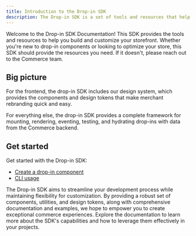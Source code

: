 ```yaml
---
title: Introduction to the Drop-in SDK
description: The Drop-in SDK is a set of tools and resources that help you build and customize your storefront.
---
```


Welcome to the Drop-in SDK Documentation! This SDK provides the tools and resources to help you build and customize your storefront. Whether you're new to drop-in components or looking to optimize your store, this SDK should provide the resources you need. If it doesn't, please reach out to the Commerce team.

## Big picture

For the frontend, the drop-in SDK includes our design system, which provides the components and design tokens that make merchant rebranding quick and easy.

For everything else, the drop-in SDK provides a complete framework for mounting, rendering, eventing, testing, and hydrating drop-ins with data from the Commerce backend.

## Get started

Get started with the Drop-in SDK:

- [Create a drop-in component](/sdk/get-started/create-a-dropin/)
- [CLI usage](/sdk/get-started/cli/)

The Drop-in SDK aims to streamline your development process while maintaining flexibility for customization. By providing a robust set of components, utilities, and design tokens, along with comprehensive documentation and examples, we hope to empower you to create exceptional commerce experiences. Explore the documentation to learn more about the SDK's capabilities and how to leverage them effectively in your projects.
